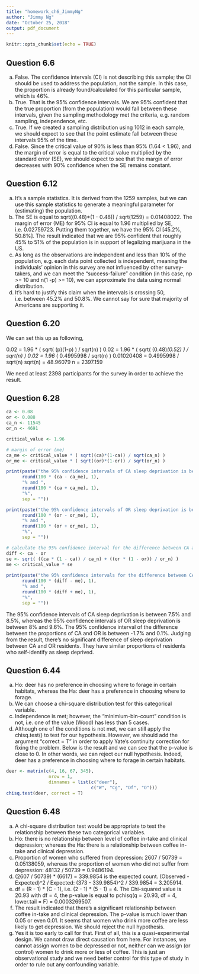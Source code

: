 ```yaml
---
title: "homework_ch6_JimmyNg"
author: "Jimmy Ng"
date: "October 25, 2018"
output: pdf_document
---
```


```r
knitr::opts_chunk$set(echo = TRUE)
```

## Question 6.6
(a) False. The confidence intervals (CI) is not describing this sample; the CI should be used to address the population, not the sample. In this case, the proportion is already found/calculated for this particular sample, which is 46%. 
(b) True. That is the 95% confidence intervals. We are 95% confident that the true proportion (from the population) would fall between these intervals, given the sampling methodology met the criteria, e.g. random sampling, independence, etc. 
(c) True. If we created a sampling distribution using 1012 in each sample, we should expect to see that the point estimate fall between these intervals 95% of the time.
(d) False. Since the critical value of 90% is less than 95% (1.64 < 1.96), and the margin of error is equal to the critical value multiplied by the standard error (SE), we should expect to see that the margin of error decreases with 90% confidence when the SE remains constant.

## Question 6.12
(a) It's a sample statistics. It is derived from the 1259 samples, but we can use this sample statistics to generate a meaningful parameter for (estimating) the population. 
(b) The SE is equal to sqrt((0.48)*(1 - 0.48)) / sqrt(1259) = 0.01408022. The margin of error (ME) for 95% CI is equal to 1.96 multiplied by SE, i.e. 0.02759723. Putting them together, we have the 95% CI [45.2%, 50.8%]. The result indicated that we are 95% confident that roughly 45% to 51% of the population is in support of legalizing marijuana in the US. 
(c) As long as the observations are independent and less than 10% of the population, e.g. each data point collected is independent, meaning the individuals' opinion in this survey are not influenced by other survey-takers, and we can meet the "success-failure" condition (in this case, np >= 10 and n(1 -p) >= 10), we can approximate the data using normal distribution. 
(d) It's hard to justify this claim when the intervals is crossing 50, i.e. between 45.2% and 50.8%. We cannot say for sure that majority of Americans are supporting it. 

## Question 6.20
We can set this up as following,

0.02 = 1.96 * ( sqrt( (p)(1-p) ) / sqrt(n) )
0.02 = 1.96 * ( sqrt( (0.48)*(0.52) ) / sqrt(n) )
0.02 = 1.96 * ( 0.4995998 / sqrt(n) )
0.01020408 = 0.4995998 / sqrt(n)
sqrt(n) = 48.96079
n = 2397.159

We need at least 2398 participants for the survey in order to achieve the result.

## Question 6.28
```r
ca <- 0.08
or <- 0.088
ca_n <- 11545
or_n <- 4691

critical_value <- 1.96

# margin of error (me)
ca_me <- critical_value * ( sqrt((ca)*(1-ca)) / sqrt(ca_n) )
or_me <- critical_value * ( sqrt((or)*(1-or)) / sqrt(or_n) )

print(paste("the 95% confidence intervals of CA sleep deprivation is between ",
      round(100 * (ca - ca_me), 1),
      "% and ",
      round(100 * (ca + ca_me), 1),
      "%",
      sep = ""))

print(paste("the 95% confidence intervals of OR sleep deprivation is between ",
      round(100 * (or - or_me), 1),
      "% and ",
      round(100 * (or + or_me), 1),
      "%",
      sep = ""))

# calculate the 95% confidence interval for the difference between CA and OR
diff <- ca - or
se <- sqrt( ((ca * (1 - ca)) / ca_n) + ((or * (1 - or)) / or_n) )
me <- critical_value * se
        
print(paste("the 95% confidence intervals for the difference between CA and OR is between ",
      round(100 * (diff - me), 1),
      "% and ",
      round(100 * (diff + me), 1),
      "%",
      sep = ""))        
```
The 95% confidence intervals of CA sleep deprivation is between 7.5% and 8.5%, whereas the 95% confidence intervals of OR sleep deprivation is between 8% and 9.6%. The 95% confidence interval of the difference between the proportions of CA and OR is between -1.7% and 0.1%. Judging from the result, there's no significant difference of sleep deprivation between CA and OR residents. They have similar proportions of residents who self-identify as sleep deprived.

## Question 6.44
(a) Ho: deer has no preference in choosing where to forage in certain habitats, whereas the Ha: deer has a preference in choosing where to forage.
(b) We can choose a chi-square distribution test for this categorical variable.
(c) Independence is met; however, the "minimium-bin-count" condition is not, i.e. one of the value (Wood) has less than 5 cases.
(d) Although one of the conditions is not met, we can still apply the chisq.test() to test for our hypothesis. However, we should add the argument "correct = T" in order to apply Yate's continuity correction for fixing the problem. Below is the result and we can see that the p-value is close to 0. In other words, we can reject our null hypothesis. Indeed, deer has a preference in choosing where to forage in certain habitats. 
```r
deer <- matrix(c(4, 16, 67, 345),
                nrow = 1, 
                dimnames = list(c("deer"),
                                c("W", "Cg", "Df", "O")))
chisq.test(deer, correct = T)
```

## Question 6.48
(a) A chi-square distribution test would be appropriate to test the relationship between these two categorical variables.
(b) Ho: there is no relationship between level of coffee in-take and clinical depression; whereas the Ha: there is a relationship between coffee in-take and clinical depression.
(c) Proportion of women who suffered from depression: 2607 / 50739 = 0.05138059, whereas the proportion of women who did not suffer from depression: 48132 / 50739 = 0.9486194.
(d) (2607 / 50739) * (6617) = 339.9854 is the expected count. (Observed - Expected)^2 / Expected: (373 - 339.9854)^2 / 339.9854 = 3.205914.
(e) df = (R - 1) * (C - 1), i.e. (2 - 1) * (5 - 1) = 4. The Chi-squared value is 20.93 with df = 4, the p-value is equal to pchisq(q = 20.93, df = 4, lower.tail = F) = 0.0003269507.
(f) The result indicated that there's a significant relationship between coffee in-take and clinical depression. The p-value is much lower than 0.05 or even 0.01. It seems that women who drink more coffee are less likely to get depression. We should reject the null hypothesis.  
(g) Yes it is too early to call for that. First of all, this is a quasi-experimental design. We cannot draw direct causation from here. For instances, we cannot assign women to be depressed or not, neither can we assign (or control) women to drink more or less of coffee. This is just an observational study and we need better control for this type of study in order to rule out any confounding variable.





































